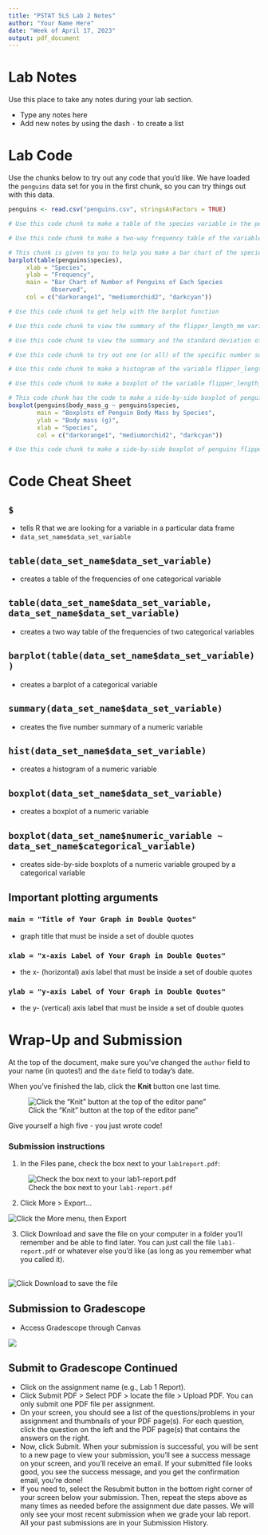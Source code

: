 ```yaml
---
title: "PSTAT 5LS Lab 2 Notes"
author: "Your Name Here"
date: "Week of April 17, 2023"
output: pdf_document
---
```


# Lab Notes

Use this place to take any notes during your lab section.

- Type any notes here
- Add new notes by using the dash `-` to create a list

# Lab Code

Use the chunks below to try out any code that you'd like. We have loaded the `penguins` data set for you in the first chunk, so you can try things out with this data.

```r
penguins <- read.csv("penguins.csv", stringsAsFactors = TRUE)
```

```r
# Use this code chunk to make a table of the species variable in the penguins data

```

```r
# Use this code chunk to make a two-way frequency table of the variables species and island in the penguins data

```

```r
# This chunk is given to you to help you make a bar chart of the species variable in the penguins data. Try it out by hitting the green run button (and being sure that the data is in the environment or you'll get an error!)
barplot(table(penguins$species),
     xlab = "Species",
     ylab = "Frequency",
     main = "Bar Chart of Number of Penguins of Each Species 
            Observed",
     col = c("darkorange1", "mediumorchid2", "darkcyan"))
```

```r
# Use this code chunk to get help with the barplot function

```

```r
# Use this code chunk to view the summary of the flipper_length_mm variable in the penguins data

```

```r
# Use this code chunk to view the summary and the standard deviation of the flipper_length_mm variable in the penguins data

```

```r
# Use this code chunk to try out one (or all) of the specific number summary values, such as mean

```

```r
# Use this code chunk to make a histogram of the variable flipper_length_mm in the penguins data. Don't forget a title using `main` and a x-axis label using `xlab`.

```

```r
# Use this code chunk to make a boxplot of the variable flipper_length_mm in the penguins data. Don't forget a title using `main` and a y-axis label using `ylab`.

```

```r
# This code chunk has the code to make a side-by-side boxplot of penguins body mass by the categorical variable penguins species
boxplot(penguins$body_mass_g ~ penguins$species,
        main = "Boxplots of Penguin Body Mass by Species",
        ylab = "Body mass (g)",
        xlab = "Species",
        col = c("darkorange1", "mediumorchid2", "darkcyan"))
```

```r
# Use this code chunk to make a side-by-side boxplot of penguins flipper length by the categorical variable penguins island

```

# Code Cheat Sheet

## `$`
- tells R that we are looking for a variable in a particular data frame
- `data_set_name$data_set_variable`

## `table(data_set_name$data_set_variable)`
- creates a table of the frequencies of one categorical variable

## `table(data_set_name$data_set_variable, data_set_name$data_set_variable)`
- creates a two way table of the frequencies of two categorical variables

## `barplot(table(data_set_name$data_set_variable))`
- creates a barplot of a categorical variable

## `summary(data_set_name$data_set_variable)`
- creates the five number summary of a numeric variable

## `hist(data_set_name$data_set_variable)`
- creates a histogram of a numeric variable

## `boxplot(data_set_name$data_set_variable)`
- creates a boxplot of a numeric variable

## `boxplot(data_set_name$numeric_variable ~ data_set_name$categorical_variable)`
- creates side-by-side boxplots of a numeric variable grouped by a categorical variable

## Important plotting arguments

### `main = "Title of Your Graph in Double Quotes"`
- graph title that must be inside a set of double quotes

### `xlab = "x-axis Label of Your Graph in Double Quotes"`
- the x- (horizontal) axis label that must be inside a set of double quotes

### `ylab = "y-axis Label of Your Graph in Double Quotes"`
- the y- (vertical) axis label that must be inside a set of double quotes

# Wrap-Up and Submission

At the top of the document, make sure you've changed the `author` field to your name (in quotes!) and the `date` field to today's date. 

When you've finished the lab, click the **Knit** button one last time.<br />

![Click the "Knit" button at the top of the editor pane"](assets/images/knit-button.png)

Give yourself a high five - you just wrote code! 

### Submission instructions
<!-- This is a comment and will not show up in your document. Note that the
numbering here is all 1's. This will automatically be converted to 1, 2, etc.
when you knit the document; writing all 1's makes it so you don't have to
constantly update the numbering when you move things around in editing! -->

1. In the Files pane, check the box next to your `lab1report.pdf`: </br>
  
  ![Check the box next to your `lab1-report.pdf`](assets/images/pdf_checkbox.png)

2. Click More > Export... </br>

  ![Click the More menu, then Export](assets/images/pdf_export.png) </br>

3. Click Download and save the file on your computer in a folder you'll remember and be able to find later. You can just call the file `lab1-report.pdf` or whatever else you'd like (as  long as you remember what you called it). 

</br>
![Click Download to save the file](assets/images/pdf-download-button.png)

## Submission to Gradescope

- Access Gradescope through Canvas

![](assets/images/gradescope_in_canvas.png)

## Submit to Gradescope Continued

- Click on the assignment name (e.g., Lab 1 Report). 
- Click Submit PDF > Select PDF > locate the file > Upload PDF. You can only submit one PDF file per assignment. 
- On your screen, you should see a list of the questions/problems in your assignment and thumbnails of your PDF page(s). For each question, click the question on the left and the PDF page(s) that contains the answers on the right.
- Now, click Submit. When your submission is successful, you will be sent to a new page to view your submission, you’ll see a success message on your screen, and you’ll receive an email. If your submitted file looks good, you see the success message, and you get the confirmation email, you’re done!
- If you need to, select the Resubmit button in the bottom right corner of your screen below your submission. Then, repeat the steps above as many times as needed before the assignment due date passes. We will only see your most recent submission when we grade your lab report. All your past submissions are in your Submission History.